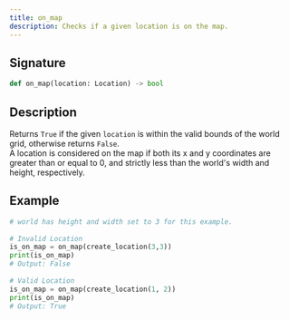```yaml
---
title: on_map
description: Checks if a given location is on the map.
---
```


## Signature

```py
def on_map(location: Location) -> bool 
```

## Description

Returns `True` if the given `location` is within the valid bounds of the world grid, otherwise returns `False`.  
A location is considered on the map if both its x and y coordinates are greater than or equal to 0, and strictly less than the world's width and height, respectively.

## Example

```py
# world has height and width set to 3 for this example.
 
# Invalid Location
is_on_map = on_map(create_location(3,3))
print(is_on_map)
# Output: False
 
# Valid Location
is_on_map = on_map(create_location(1, 2))
print(is_on_map)
# Output: True
```


